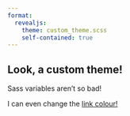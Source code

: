 ```yaml
---
format: 
  revealjs:
    theme: custom_theme.scss
    self-contained: true
---
```


## Look, a custom theme!

Sass variables aren't so bad!

I can even change the [link colour!](https://scubed.netlify.app/)

